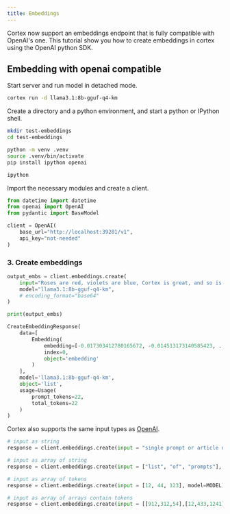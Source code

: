 ```yaml
---
title: Embeddings
---
```


Cortex now support an embeddings endpoint that is fully compatible with OpenAI's one.
This tutorial show you how to create embeddings in cortex using the OpenAI python SDK.

## Embedding with openai compatible

Start server and run model in detached mode.

```sh
cortex run -d llama3.1:8b-gguf-q4-km
```

Create a directory and a python environment, and start a python or IPython shell.

```sh
mkdir test-embeddings
cd test-embeddings
```
```sh
python -m venv .venv
source .venv/bin/activate
pip install ipython openai
```
```sh
ipython
```
Import the necessary modules and create a client.

```py
from datetime import datetime
from openai import OpenAI
from pydantic import BaseModel
```
```py
client = OpenAI(
    base_url="http://localhost:39281/v1",
    api_key="not-needed"
)
```

### 3. Create embeddings

```py
output_embs = client.embeddings.create(
    input="Roses are red, violets are blue, Cortex is great, and so is Jan too!",
    model="llama3.1:8b-gguf-q4-km",
    # encoding_format="base64"
)
```
```py
print(output_embs)
```
```py
CreateEmbeddingResponse(
    data=[
        Embedding(
            embedding=[-0.017303412780165672, -0.014513173140585423, ...],
            index=0,
            object='embedding'
        )
    ],
    model='llama3.1:8b-gguf-q4-km',
    object='list',
    usage=Usage(
        prompt_tokens=22,
        total_tokens=22
    )
)
```

Cortex also supports the same input types as [OpenAI](https://platform.openai.com/docs/api-reference/embeddings/create).

```py
# input as string
response = client.embeddings.create(input = "single prompt or article or other", model=MODEL)
```
```py
# input as array of string
response = client.embeddings.create(input = ["list", "of", "prompts"], model=MODEL)
```
```py
# input as array of tokens
response = client.embeddings.create(input = [12, 44, 123], model=MODEL)
```
```py
# input as array of arrays contain tokens
response = client.embeddings.create(input = [[912,312,54],[12,433,1241]], model=MODEL)
```

